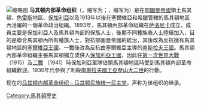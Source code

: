[[File:IMRO_badge.JPG|缩略图]]
'''马其顿内部革命组织'''（{{lang-bg|Вътрешна македонска революционна организация}}，缩写为{{lang|bg|ВМРО}}；{{lang-mk|Внатрешна Македонска Револуционерна Организација}}，缩写为{{lang|mk|ВМРО}}）是在[[鄂圖曼帝國|鄂圖曼帝國]]領土馬其頓、[[色雷斯|色雷斯]]地區、[[保加利亞|保加利亞]]以及1913年以後在塞爾維亞和希臘管轄的馬其頓地區內活躍的一個革命政治組織。1893年，馬其頓內部革命組織在[[萨洛尼卡|萨洛尼卡]]成立，成員主要是保加利亞人及馬其頓內部的保族人士，後期不同種族裔人士陸續加入，目的是聯合馬其頓內所有種族人士，對抗鄂圖曼帝國的統治，其後改為反抗擁有馬其頓地區的[[塞爾維亞王國_(近代)|塞爾維亞王國]]、一戰後改為反抗由塞爾維亞主導的[[南斯拉夫王國|南斯拉夫王國]]。馬其頓內部革命組織主張馬其頓獨立或併入[[保加利亞王國|保加利亞王國]]，因此在[[第一次世界大戰|第一次世界大戰]]（1915）及[[二戰|二戰]] （1941）時保加利亞軍隊佔領馬其頓地區時受到馬其頓內部革命組織歡迎。1930年代參與了刺殺[[南斯拉夫國王|南斯拉夫國王]][[亞歷山大一世_(南斯拉夫)|亞歷山大二世]]的行動。

现在的[[马其顿内部革命组织－马其顿民族统一民主党|马其顿内部革命组织－马其顿民族统一民主党]]，声称为该组织的继承。

[[Category:馬其頓歷史|Category:馬其頓歷史]]